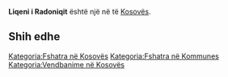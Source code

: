 {{Fshat në 
 | Emri                = Liqeni i Radoniqit
 | EmriAlt                = 
 | NAME_SHORT_FORM=      
 | NAME_GENERIC=      
 | NAME_SORT_NAME_RO=      LIQENIIRADONIQIT
 | FULL_NAME_RO = Liqeni i Radoniqit
 | FULL_NAME_ND_RO=Liqeni i Radoniqit
 | SORT_NAME_RG=RADONIQIT LIQENII
 | FULL_NAME_RG=Radoniqit, Liqeni i
 | FULL_NAME_ND_RG=Radoniqit, Liqeni i
 | SRP_NAME_SHORT_FORM=      
 | SRP_NAME_GENERIC=      
 | SRP_NAME_SORT_NAME_RO=      
 | SRP_FULL_NAME_RO = 
 | SRP_FULL_NAME_ND_RO=
 | SRP_SORT_NAME_RG=
 | SRP_FULL_NAME_RG=
 | SRP_FULL_NAME_ND_RG=
 | Emri (Rasa dhanore) = 
 | Figura              = 
 | Shteti              = Kosovo
 | Komuna              = 
 | Kodi postar         = 
 | Sipërfaqja          = 

 | Popullsia           = 

 | Regj. i popullsisë  = 
 | Dend. e popullsisë  = 
 | Faqja zyrtare       = 
 <!--- Koordinatat ----> 
 | Gjerësia            = 42.490833
 | Gjatësia            = 20.416389
 | Lartësia            = 
}}
'''Liqeni i Radoniqit''' është një [[]] në [[]] të [[Kosovës]].

<!-- == Gjeografia == -->
<!-- == Historia == -->
<!-- == Demografia == -->
== Shih edhe ==
{{Komuna }}
{{Kosovo-Administrata-Cung}}

[[Kategoria:Fshatra në Kosovës]]
[[Kategoria:Fshatra në Kommunes ]]
[[Kategoria:Vendbanime në Kosovës]]